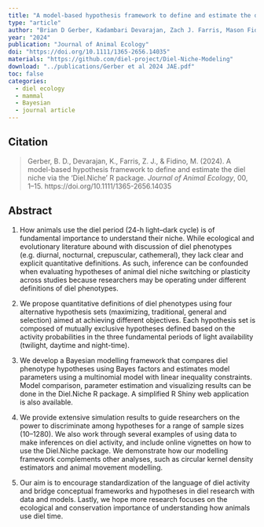 ```yaml
---
title: "A model-based hypothesis framework to define and estimate the diel niche via the ‘Diel.Niche’ R package"
type: "article"
author: "Brian D Gerber, Kadambari Devarajan, Zach J. Farris, Mason Fidino"
year: "2024"
publication: "Journal of Animal Ecology"
doi: "https://doi.org/10.1111/1365-2656.14035"
materials: "https://github.com/diel-project/Diel-Niche-Modeling"
download: "../publications/Gerber et al 2024 JAE.pdf"
toc: false
categories:
  - diel ecology
  - mammal
  - Bayesian
  - journal article
---
```


## Citation 

> Gerber, B. D., Devarajan, K., Farris, Z. J., & Fidino, M. (2024). A model-based hypothesis framework to define and estimate the diel niche via the ‘Diel.Niche’ R package. *Journal of Animal Ecology*, 00, 1–15. https://doi.org/10.1111/1365-2656.14035

## Abstract

1. How animals use the diel period (24-h light–dark cycle) is of fundamental importance to understand their niche. While ecological and evolutionary literature abound with discussion of diel phenotypes (e.g. diurnal, nocturnal, crepuscular, cathemeral), they lack clear and explicit quantitative definitions. As such, inference can be confounded when evaluating hypotheses of animal diel niche switching or plasticity across studies because researchers may be operating under different definitions of diel phenotypes.

2. We propose quantitative definitions of diel phenotypes using four alternative hypothesis sets (maximizing, traditional, general and selection) aimed at achieving different objectives. Each hypothesis set is composed of mutually exclusive hypotheses defined based on the activity probabilities in the three fundamental periods of light availability (twilight, daytime and night-time).

3. We develop a Bayesian modelling framework that compares diel phenotype hypotheses using Bayes factors and estimates model parameters using a multinomial model with linear inequality constraints. Model comparison, parameter estimation and visualizing results can be done in the Diel.Niche R package. A simplified R Shiny web application is also available.

4. We provide extensive simulation results to guide researchers on the power to discriminate among hypotheses for a range of sample sizes (10–1280). We also work through several examples of using data to make inferences on diel activity, and include online vignettes on how to use the Diel.Niche package. We demonstrate how our modelling framework complements other analyses, such as circular kernel density estimators and animal movement modelling.

5. Our aim is to encourage standardization of the language of diel activity and bridge conceptual frameworks and hypotheses in diel research with data and models. Lastly, we hope more research focuses on the ecological and conservation importance of understanding how animals use diel time.